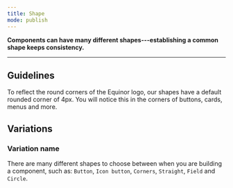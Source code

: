 ```yaml
---
title: Shape
mode: publish
---
```



**Components can have many different shapes---establishing a common shape keeps consistency.**
<!--One to two sentences as an introduction to the component-->

***

## Guidelines
<!--List how to use it, sizes, widths, grid interactions, color allowances -->

To reflect the round corners of the Equinor logo, our shapes have a default rounded corner of 4px. You will notice this in the corners of buttons, cards, menus and more.


## Variations 

### Variation name
<!--One ### heading per frame in Figma, explaining each component in that frame. One 'content' section per variation if needed -->

There are many different shapes to choose between when you are building a component, such as: `Button`, `Icon button`, `Corners`, `Straight`, `Field` and `Circle`.

<FigmaImage url="https://www.figma.com/file/0TbIXrrObWj80Cf7KucKYFL0/Design-Tokens?node-id=335%3A30" />
